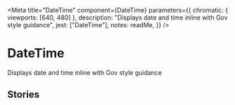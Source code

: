 
<Meta
	title="DateTime"
	component={DateTime}
	parameters={{
		chromatic: { viewports: [640, 480] },
		description: "Displays date and time inline with Gov style guidance",
		jest: ["DateTime"],
		notes: readMe,
	}}
/>

# DateTime

Displays date and time inline with Gov style guidance

<Preview withToolbar>
	<Story name="Standard date">
		<DateTime ISOString={"2022-01-16T15:30:00.000Z"} displayDate={true} />
	</Story>
</Preview>

<Props of={DateTime} />

## Stories

<Preview>
	<Story name="Standard 12 hour time">
		<DateTime
			ISOString={"2022-01-16T15:30:00.000Z"}
			displayTime={true}
			clockType={12}
		/>
	</Story>
</Preview>

<Preview>
	<Story name="Standard 24 hour time">
		<DateTime
			ISOString={"2022-01-16T15:30:00.000Z"}
			displayTime={true}
			clockType={24}
		/>
	</Story>
</Preview>

<Preview>
	<Story name="Date with time after">
		<DateTime
			ISOString={"2022-01-16T15:30:00.000Z"}
			displayTime={true}
			displayDate={true}
			precedence={"date"}
			clockType={12}
		/>
	</Story>
</Preview>

<Preview>
	<Story name="Time with date after">
		<DateTime
			ISOString={"2022-01-16T15:30:00.000Z"}
			displayTime={true}
			displayDate={true}
			precedence={"time"}
			clockType={12}
		/>
	</Story>
</Preview>
